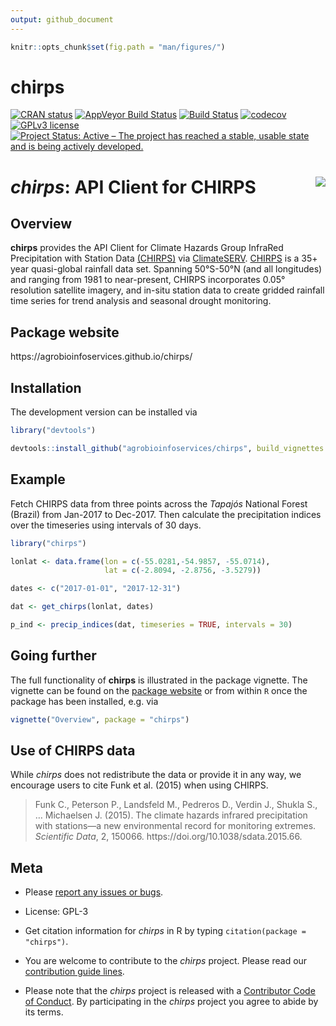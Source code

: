 ```yaml
---
output: github_document
---
```


```r
knitr::opts_chunk$set(fig.path = "man/figures/")
```

# chirps

<!-- badges: start -->
[![CRAN status](https://www.r-pkg.org/badges/version/chirps)](https://cran.r-project.org/package=chirps)
[![AppVeyor Build Status](https://ci.appveyor.com/api/projects/status/github/agrobioinfoservices/chirps?branch=master&svg=true)](https://ci.appveyor.com/project/kauedesousa/chirps)
[![Build Status](https://travis-ci.org/agrobioinfoservices/chirps.svg?branch=master)](https://travis-ci.org/agrobioinfoservices/chirps)
[![codecov](https://codecov.io/gh/agrobioinfoservices/chirps/master.svg)](https://codecov.io/github/agrobioinfoservices/chirps?branch=master)
[![GPLv3 license](https://img.shields.io/badge/License-GPLv3-blue.svg)](https://www.r-project.org/Licenses/GPL-3)
[![Project Status: Active – The project has reached a stable, usable state and is being actively developed.](https://www.repostatus.org/badges/latest/active.svg)](https://www.repostatus.org/#active)
<!-- badges: end -->

# *chirps*: API Client for CHIRPS <img align="right" src="man/figures/logo.png">


## Overview

**chirps** provides the API Client for Climate Hazards Group InfraRed Precipitation with Station Data [(CHIRPS)](https://www.chc.ucsb.edu/data/chirps) via [ClimateSERV](https://climateserv.readthedocs.io/en/latest/index.html). [CHIRPS](https://www.chc.ucsb.edu/data/chirps) is a 35+ year quasi-global rainfall data set. Spanning 50°S-50°N (and all longitudes) and ranging from 1981 to near-present, CHIRPS incorporates 0.05° resolution satellite imagery, and in-situ station data to create gridded rainfall time series for trend analysis and seasonal drought monitoring. 

## Package website

https://agrobioinfoservices.github.io/chirps/

## Installation

The development version can be installed via

```r
library("devtools")

devtools::install_github("agrobioinfoservices/chirps", build_vignettes = TRUE)

```

## Example

Fetch CHIRPS data from three points across the *Tapajós* National Forest (Brazil) from Jan-2017 to Dec-2017. Then calculate the precipitation indices over the timeseries using intervals of 30 days. 

```r
library("chirps")

lonlat <- data.frame(lon = c(-55.0281,-54.9857, -55.0714),
                     lat = c(-2.8094, -2.8756, -3.5279))

dates <- c("2017-01-01", "2017-12-31")

dat <- get_chirps(lonlat, dates)

p_ind <- precip_indices(dat, timeseries = TRUE, intervals = 30)
```


## Going further

The full functionality of **chirps** is illustrated in the package vignette. The vignette can be found on the [package website](https://agrobioinfoservices.github.io/chirps/) or from within `R` once the package has been installed, e.g. via 

```r

vignette("Overview", package = "chirps")

```

## Use of CHIRPS data

While *chirps* does not redistribute the data or provide it in any way, we encourage users to cite Funk et al. (2015) when using CHIRPS.

> Funk C., Peterson P., Landsfeld M., Pedreros D., Verdin J., Shukla S., … Michaelsen J. (2015). The climate hazards infrared precipitation with stations—a new environmental record for monitoring extremes. *Scientific Data*, 2, 150066. https://doi.org/10.1038/sdata.2015.66.


## Meta

* Please [report any issues or bugs](https://github.com/agrobioinfoservices/chirps/issues).

* License: GPL-3

* Get citation information for *chirps* in R by typing
`citation(package = "chirps")`.

* You are welcome to contribute to the *chirps* project. Please read our [contribution guide lines](CONTRIBUTING.md). 

* Please note that the *chirps* project is released with a
[Contributor Code of Conduct](CODE_OF_CONDUCT.md).
By participating in the *chirps* project you agree to abide by its terms.

